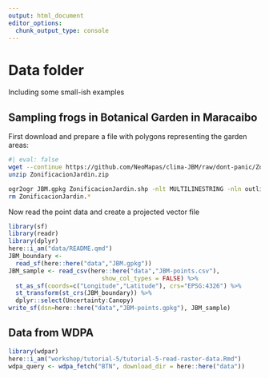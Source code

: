```yaml
---
output: html_document
editor_options: 
  chunk_output_type: console
---
```

# Data folder

Including some small-ish examples

## Sampling frogs in Botanical Garden in Maracaibo 

First download and prepare a file with polygons representing the garden areas:

```sh
#| eval: false
wget --continue https://github.com/NeoMapas/clima-JBM/raw/dont-panic/ZonificacionJardin.zip
unzip ZonificacionJardin.zip

ogr2ogr JBM.gpkg ZonificacionJardin.shp -nlt MULTILINESTRING -nln outline -t_srs "+init=epsg:32619"
rm ZonificacionJardin.*
```


Now read the point data and create a projected vector file

```r
library(sf)
library(readr)
library(dplyr)
here::i_am("data/README.qmd")
JBM_boundary <- 
  read_sf(here::here("data","JBM.gpkg")) 
JBM_sample <- read_csv(here::here("data","JBM-points.csv"), 
                          show_col_types = FALSE) %>%  
  st_as_sf(coords=c("Longitude","Latitude"), crs="EPSG:4326") %>% 
  st_transform(st_crs(JBM_boundary)) %>% 
  dplyr::select(Uncertainty:Canopy)
write_sf(dsn=here::here("data","JBM-points.gpkg"), JBM_sample)
```

## Data from WDPA

```r
library(wdpar)
here::i_am("workshop/tutorial-5/tutorial-5-read-raster-data.Rmd")
wdpa_query <- wdpa_fetch("BTN", download_dir = here::here("data")) 
```

